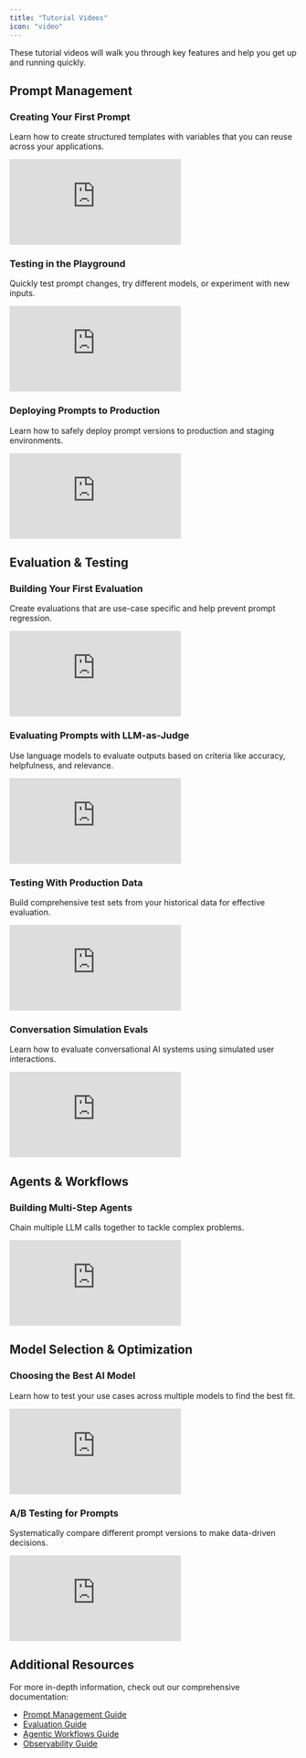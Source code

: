 ```yaml
---
title: "Tutorial Videos"
icon: "video"
---
```


These tutorial videos will walk you through key features and help you get up and running quickly.

## Prompt Management

### Creating Your First Prompt
Learn how to create structured templates with variables that you can reuse across your applications.

<iframe 
  src="https://www.loom.com/embed/c54c6558323740fcbe388fbf092ab226?hide_owner=true&hide_share=true&hide_title=true&hideEmbedTopBar=true" 
  frameBorder="0" 
  allowFullScreen={true}
  style={{width: "100%", height: "400px"}}
></iframe>

### Testing in the Playground
Quickly test prompt changes, try different models, or experiment with new inputs.

<iframe 
  src="https://www.loom.com/embed/f60e726bf59e44359193b904b9b20a3d?hide_owner=true&hide_share=true&hide_title=true&hideEmbedTopBar=true" 
  frameBorder="0" 
  allowFullScreen={true}
  style={{width: "100%", height: "400px"}}
></iframe>

### Deploying Prompts to Production
Learn how to safely deploy prompt versions to production and staging environments.

<iframe 
  src="https://www.loom.com/embed/2cd57503ff3449c597e1a50342da47be?hide_owner=true&hide_share=true&hide_title=true&hideEmbedTopBar=true" 
  frameBorder="0" 
  allowFullScreen={true}
  style={{width: "100%", height: "400px"}}
></iframe>

## Evaluation & Testing

### Building Your First Evaluation
Create evaluations that are use-case specific and help prevent prompt regression.

<iframe 
  src="https://www.loom.com/embed/e6069007d7b44424853bf3d094d38c1e?hide_owner=true&hide_share=true&hide_title=true&hideEmbedTopBar=true" 
  frameBorder="0" 
  allowFullScreen={true}
  style={{width: "100%", height: "400px"}}
></iframe>

### Evaluating Prompts with LLM-as-Judge
Use language models to evaluate outputs based on criteria like accuracy, helpfulness, and relevance.

<iframe 
  src="https://www.loom.com/embed/628fb61422704d72a0c4be71e9bfbf9e?hide_owner=true&hide_share=true&hide_title=true&hideEmbedTopBar=true" 
  frameBorder="0" 
  allowFullScreen={true}
  style={{width: "100%", height: "400px"}}
></iframe>

### Testing With Production Data
Build comprehensive test sets from your historical data for effective evaluation.

<iframe 
  src="https://www.loom.com/embed/c6e2afa57ca148d59c3fd00587429993?hide_owner=true&hide_share=true&hide_title=true&hideEmbedTopBar=true" 
  frameBorder="0" 
  allowFullScreen={true}
  style={{width: "100%", height: "400px"}}
></iframe>

### Conversation Simulation Evals
Learn how to evaluate conversational AI systems using simulated user interactions.

<iframe 
  src="https://www.youtube.com/embed/VgsExVpD8_E" 
  frameBorder="0" 
  allowFullScreen={true}
  style={{width: "100%", height: "400px"}}
></iframe>

## Agents & Workflows

### Building Multi-Step Agents
Chain multiple LLM calls together to tackle complex problems.

<iframe 
  src="https://www.loom.com/embed/9bedf6f131ef4069b246794d0b46689b?hide_owner=true&hide_share=true&hide_title=true&hideEmbedTopBar=true" 
  frameBorder="0" 
  allowFullScreen={true}
  style={{width: "100%", height: "400px"}}
></iframe>

## Model Selection & Optimization

### Choosing the Best AI Model
Learn how to test your use cases across multiple models to find the best fit.

<iframe 
  src="https://www.loom.com/embed/fd6d9790c3a54bf1a4e4a7ddeca2ea16?hide_owner=true&hide_share=true&hide_title=true&hideEmbedTopBar=true" 
  frameBorder="0" 
  allowFullScreen={true}
  style={{width: "100%", height: "400px"}}
></iframe>

### A/B Testing for Prompts
Systematically compare different prompt versions to make data-driven decisions.

<iframe 
  src="https://www.loom.com/embed/066061d3e8ac41748ceac688bdffdb92?hide_owner=true&hide_share=true&hide_title=true&hideEmbedTopBar=true" 
  frameBorder="0" 
  allowFullScreen={true}
  style={{width: "100%", height: "400px"}}
></iframe>

## Additional Resources

For more in-depth information, check out our comprehensive documentation:

- [Prompt Management Guide](https://docs.promptlayer.com/onboarding-guides/prompt-management)
- [Evaluation Guide](https://docs.promptlayer.com/onboarding-guides/evaluation)
- [Agentic Workflows Guide](https://docs.promptlayer.com/onboarding-guides/agentic-workflows)
- [Observability Guide](https://docs.promptlayer.com/onboarding-guides/observability)